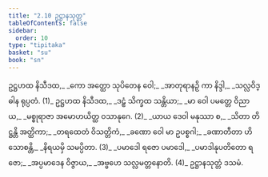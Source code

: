 ```yaml
---
title: "2.10 ဥဋ္ဌာနသုတ္တ"
tableOfContents: false
sidebar:
  order: 10
type: "tipitaka"
basket: "su"
book: "sn"
---
```



<DynamicBreadcrumb />

<Division number="334" book="sn" e="ch" v="18" p="328">

<Paragraph number="386" type="verses" book="sn">
ဥဋ္ဌဟထ နိသီဒထ,_  
_ကော အတ္ထော သုပိတေန ဝေါ;_  
_အာတုရာနဉှိ ကာ နိဒ္ဒါ,_  
_သလ္လဝိဒ္ဓါန ရုပ္ပတံ. (1)_  

</Paragraph>

</Division>
<Division number="335" book="sn" e="ch" v="18" p="328">

<Paragraph number="387" type="verses" book="sn">
ဥဋ္ဌဟထ နိသီဒထ,_  
_ဒဠှံ သိက္ခထ သန္တိယာ;_  
_မာ ဝေါ ပမတ္တေ ဝိညာယ,_  
_မစ္စုရာဇာ အမောဟယိတ္ထ ဝသာနုဂေ. (2)_  

</Paragraph>

</Division>
<Division number="336" book="sn" e="ch" v="18" p="328">

<Paragraph number="388" type="verses" book="sn">
_ယာယ ဒေဝါ မနုဿာ စ,_  
_သိတာ တိဋ္ဌန္တိ အတ္ထိကာ;_  
_တရထေတံ ဝိသတ္တိကံ,_  
_ခဏော ဝေါ မာ ဥပစ္စဂါ;_  
_ခဏာတီတာ ဟိ သောစန္တိ,_  
_နိရယမှိ သမပ္ပိတာ. (3)_  

</Paragraph>

</Division>
<Division number="337" book="sn" e="ch" v="18" p="328">

<Paragraph number="389" type="verses" book="sn">
_ပမာဒေါ ရဇော ပမာဒေါ,_  
_ပမာဒါနုပတိတော ရဇော;_  
_အပ္ပမာဒေန ဝိဇ္ဇာယ,_  
_အဗ္ဗဟေ သလ္လမတ္တနောတိ. (4)_  


</Paragraph>
</Division>

<Paragraph number="390" type="center" book="sn">
ဥဋ္ဌာနသုတ္တံ ဒသမံ.
</Paragraph>